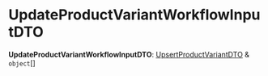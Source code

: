
# UpdateProductVariantWorkflowInputDTO

 **UpdateProductVariantWorkflowInputDTO**: [UpsertProductVariantDTO](../../product/interfaces/product.UpsertProductVariantDTO.mdx) & `object`[]
